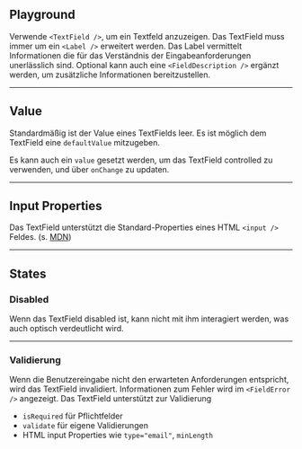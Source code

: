 ## Playground

Verwende `<TextField />`, um ein Textfeld anzuzeigen. Das TextField muss immer
um ein `<Label />` erweitert werden. Das Label vermittelt Informationen die für
das Verständnis der Eingabeanforderungen unerlässlich sind. Optional kann auch
eine `<FieldDescription />` ergänzt werden, um zusätzliche Informationen
bereitzustellen.

<LiveCodeEditor />

---

## Value

Standardmäßig ist der Value eines TextFields leer. Es ist möglich dem TextField
eine `defaultValue` mitzugeben.

<LiveCodeEditor example="defaultValue" />

Es kann auch ein `value` gesetzt werden, um das TextField controlled zu
verwenden, und über `onChange` zu updaten.

---

## Input Properties

Das TextField unterstützt die Standard-Properties eines HTML `<input />` Feldes.
(s. [MDN](https://developer.mozilla.org/en-US/docs/Web/HTML/Element/input))

<LiveCodeEditor example="inputProps" />

---

## States

### Disabled

Wenn das TextField disabled ist, kann nicht mit ihm interagiert werden, was auch
optisch verdeutlicht wird.

<LiveCodeEditor example="disabled" editorCollapsed />

---

### Validierung

Wenn die Benutzereingabe nicht den erwarteten Anforderungen entspricht, wird das
TextField invalidiert. Informationen zum Fehler wird im `<FieldError />`
angezeigt. Das TextField unterstützt zur Validierung

- `isRequired` für Pflichtfelder
- `validate` für eigene Validierungen
- HTML input Properties wie `type="email"`, `minLength`

<LiveCodeEditor example="invalid" editorCollapsed />
